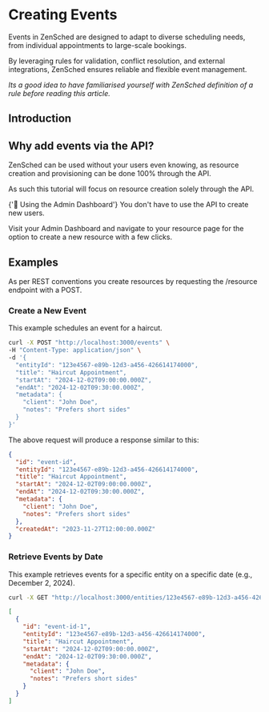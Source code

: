 
# Creating Events

Events in ZenSched are designed to adapt to diverse scheduling needs, from individual appointments to large-scale bookings. 

By leveraging rules for validation, conflict resolution, and external integrations, ZenSched ensures reliable and flexible event management.

*Its a good idea to have familiarised yourself with ZenSched definition of a rule before reading this article.*

<WorkingWithApiAlert />

## Introduction

## Why add events via the API?

ZenSched can be used without your users even knowing, as resource creation and provisioning can be done 100% through the API.

As such this tutorial will focus on resource creation solely through the API.

<Alert icon={false} severity="info">
  <AlertTitle>{'📘 Using the Admin Dashboard'}</AlertTitle>
  You don't have to use the API to create new users.

  Visit your Admin Dashboard and navigate to your resource page for the option to create a new resource with a few clicks.
</Alert>

## Examples

As per REST conventions you create resources by requesting the /resource endpoint with a POST.

### Create a New Event

This example schedules an event for a haircut.

```bash
curl -X POST "http://localhost:3000/events" \
-H "Content-Type: application/json" \
-d '{
  "entityId": "123e4567-e89b-12d3-a456-426614174000",
  "title": "Haircut Appointment",
  "startAt": "2024-12-02T09:00:00.000Z",
  "endAt": "2024-12-02T09:30:00.000Z",
  "metadata": {
    "client": "John Doe",
    "notes": "Prefers short sides"
  }
}'
```

The above request will produce a response similar to this:

```json
{
  "id": "event-id",
  "entityId": "123e4567-e89b-12d3-a456-426614174000",
  "title": "Haircut Appointment",
  "startAt": "2024-12-02T09:00:00.000Z",
  "endAt": "2024-12-02T09:30:00.000Z",
  "metadata": {
    "client": "John Doe",
    "notes": "Prefers short sides"
  },
  "createdAt": "2023-11-27T12:00:00.000Z"
}
```

### Retrieve Events by Date

This example retrieves events for a specific entity on a specific date (e.g., December 2, 2024).

```bash
curl -X GET "http://localhost:3000/entities/123e4567-e89b-12d3-a456-426614174000/events?date=2024-12-02"
```

```json
[
  {
    "id": "event-id-1",
    "entityId": "123e4567-e89b-12d3-a456-426614174000",
    "title": "Haircut Appointment",
    "startAt": "2024-12-02T09:00:00.000Z",
    "endAt": "2024-12-02T09:30:00.000Z",
    "metadata": {
      "client": "John Doe",
      "notes": "Prefers short sides"
    }
  }
]
```